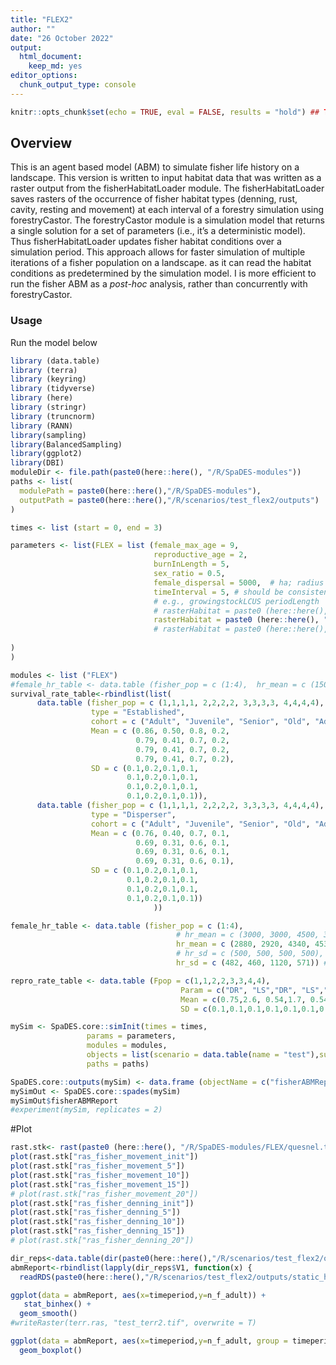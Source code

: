 ```yaml
---
title: "FLEX2"
author: ""
date: "26 October 2022"
output:
  html_document:
    keep_md: yes
editor_options:
  chunk_output_type: console
---
```


```r
knitr::opts_chunk$set(echo = TRUE, eval = FALSE, results = "hold") ## TODO: use 'eval = TRUE'
```

## Overview
This is an agent based model (ABM) to simulate fisher life history on a landscape. This version is written to input habitat data that was written as a raster output from the fisherHabitatLoader module. The fisherHabitatLoader saves rasters of the occurrence of fisher habitat types (denning, rust, cavity, resting and movement) at each interval of a forestry simulation using forestryCastor. The forestryCastor module is a simulation model that returns a single solution for a set of parameters (i.e., it's a deterministic model). Thus fisherHabitatLoader updates fisher habitat conditions over a simulation period. This approach  allows for faster simulation of multiple iterations of a fisher population on a landscape. as it can read the habitat conditions as predetermined by the simulation model. I is more efficient to run the fisher ABM as a *post-hoc* analysis, rather than concurrently with forestryCastor.


### Usage
Run the model below
```r
library (data.table)
library (terra)
library (keyring)
library (tidyverse)
library (here)
library (stringr)
library (truncnorm)
library (RANN)
library(sampling)
library(BalancedSampling)
library(ggplot2)
library(DBI)
moduleDir <- file.path(paste0(here::here(), "/R/SpaDES-modules"))
paths <- list(
  modulePath = paste0(here::here(),"/R/SpaDES-modules"),
  outputPath = paste0(here::here(),"/R/scenarios/test_flex2/outputs")
)

times <- list (start = 0, end = 3)

parameters <- list(FLEX = list (female_max_age = 9,
                                reproductive_age = 2,
                                burnInLength = 5,
                                sex_ratio = 0.5,
                                female_dispersal = 5000,  # ha; radius = 500 pixels = 50km = 7850km2 area
                                timeInterval = 5, # should be consistent with the time interval used to model habitat
                                # e.g., growingstockLCUS periodLength
                                # rasterHabitat = paste0 (here::here(), "/R/SpaDES-modules/FLEX/williston.tif")
                                rasterHabitat = paste0 (here::here(), "/R/SpaDES-modules/FLEX/quesnel.tif")
                                # rasterHabitat = paste0 (here::here(), "/R/SpaDES-modules/FLEX/lakes.tif")
                                
)
)

modules <- list ("FLEX")
#female_hr_table <- data.table (fisher_pop = c (1:4),  hr_mean = c (1500, 1500, 2100, 1500),hr_sd = c (500, 500, 500, 500))
survival_rate_table<-rbindlist(list(
      data.table (fisher_pop = c (1,1,1,1, 2,2,2,2, 3,3,3,3, 4,4,4,4),
                  type = "Established",
                  cohort = c ("Adult", "Juvenile", "Senior", "Old", "Adult", "Juvenile", "Senior", "Old", "Adult", "Juvenile", "Senior", "Old", "Adult", "Juvenile", "Senior", "Old"),
                  Mean = c (0.86, 0.50, 0.8, 0.2,  
                            0.79, 0.41, 0.7, 0.2, 
                            0.79, 0.41, 0.7, 0.2, 
                            0.79, 0.41, 0.7, 0.2),
                  SD = c (0.1,0.2,0.1,0.1, 
                          0.1,0.2,0.1,0.1, 
                          0.1,0.2,0.1,0.1, 
                          0.1,0.2,0.1,0.1)), 
      data.table (fisher_pop = c (1,1,1,1, 2,2,2,2, 3,3,3,3, 4,4,4,4),
                  type = "Disperser",
                  cohort = c ("Adult", "Juvenile", "Senior", "Old", "Adult", "Juvenile", "Senior", "Old", "Adult", "Juvenile", "Senior", "Old", "Adult", "Juvenile", "Senior", "Old"),
                  Mean = c (0.76, 0.40, 0.7, 0.1,  
                            0.69, 0.31, 0.6, 0.1, 
                            0.69, 0.31, 0.6, 0.1, 
                            0.69, 0.31, 0.6, 0.1),
                  SD = c (0.1,0.2,0.1,0.1, 
                          0.1,0.2,0.1,0.1, 
                          0.1,0.2,0.1,0.1, 
                          0.1,0.2,0.1,0.1)) 
                                ))

female_hr_table <- data.table (fisher_pop = c (1:4), 
                                     # hr_mean = c (3000, 3000, 4500, 3000), 
                                     hr_mean = c (2880, 2920, 4340, 4530), # actual mean
                                     # hr_sd = c (500, 500, 500, 500),
                                     hr_sd = c (482, 460, 1120, 571)) # actual SE

repro_rate_table <- data.table (Fpop = c(1,1,2,2,3,3,4,4),
                                      Param = c("DR", "LS","DR", "LS","DR", "LS","DR", "LS"),
                                      Mean = c(0.75,2.6, 0.54,1.7, 0.54,1.7, 0.54,1.7),
                                      SD = c(0.1,0.1,0.1,0.1,0.1,0.1,0.1,0.1))

mySim <- SpaDES.core::simInit(times = times, 
                 params = parameters, 
                 modules = modules,
                 objects = list(scenario = data.table(name = "test"),survival_rate_table=survival_rate_table,female_hr_table=female_hr_table, repro_rate_table=repro_rate_table),
                 paths = paths)

SpaDES.core::outputs(mySim) <- data.frame (objectName = c("fisherABMReport"))
mySimOut <- SpaDES.core::spades(mySim)
mySimOut$fisherABMReport
#experiment(mySim, replicates = 2)
```

#Plot
```r
rast.stk<- rast(paste0 (here::here(), "/R/SpaDES-modules/FLEX/quesnel.tif"))
plot(rast.stk["ras_fisher_movement_init"])
plot(rast.stk["ras_fisher_movement_5"])
plot(rast.stk["ras_fisher_movement_10"])
plot(rast.stk["ras_fisher_movement_15"])
# plot(rast.stk["ras_fisher_movement_20"])
plot(rast.stk["ras_fisher_denning_init"])
plot(rast.stk["ras_fisher_denning_5"])
plot(rast.stk["ras_fisher_denning_10"])
plot(rast.stk["ras_fisher_denning_15"])
# plot(rast.stk["ras_fisher_denning_20"])

dir_reps<-data.table(dir(paste0(here::here(),"/R/scenarios/test_flex2/outputs/static_high/columbia/")))[V1 %like% "rep",]
abmReport<-rbindlist(lapply(dir_reps$V1, function(x) {
  readRDS(paste0(here::here(),"/R/scenarios/test_flex2/outputs/static_high/columbia/",x,"/fisherABMReport_year4.rds"))}))

ggplot(data = abmReport, aes(x=timeperiod,y=n_f_adult)) +
   stat_binhex() +
  geom_smooth()
#writeRaster(terr.ras, "test_terr2.tif", overwrite = T)

ggplot(data = abmReport, aes(x=timeperiod,y=n_f_adult, group = timeperiod)) +
  geom_boxplot()
```